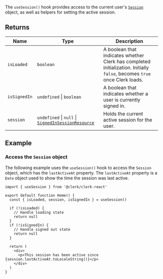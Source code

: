 The `useSession()` hook provides access to the current user's [`Session`](/docs/references/javascript/session) object, as well as helpers for setting the active session.

## Returns

| Name | Type | Description |
| ------ | ------ | ------ |
| <a id="isloaded"></a> `isLoaded` | `boolean` | A boolean that indicates whether Clerk has completed initialization. Initially `false`, becomes `true` once Clerk loads. |
| <a id="issignedin"></a> `isSignedIn` | `undefined` \| `boolean` | A boolean that indicates whether a user is currently signed in. |
| <a id="session"></a> `session` | `undefined` \| `null` \| [`SignedInSessionResource`](../../../types/type-aliases/signed-in-session-resource.mdx) | Holds the current active session for the user. |

## Example

### Access the `Session` object

The following example uses the `useSession()` hook to access the `Session` object, which has the `lastActiveAt` property. The `lastActiveAt` property is a `Date` object used to show the time the session was last active.

```tsx {{ filename: 'src/Home.tsx' }}
import { useSession } from '@clerk/clerk-react'

export default function Home() {
  const { isLoaded, session, isSignedIn } = useSession()

  if (!isLoaded) {
    // Handle loading state
    return null
  }
  if (!isSignedIn) {
    // Handle signed out state
    return null
  }

  return (
    <div>
      <p>This session has been active since {session.lastActiveAt.toLocaleString()}</p>
    </div>
  )
}
```
